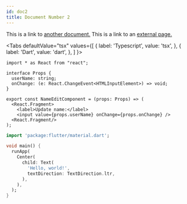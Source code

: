 ```yaml
---
id: doc2
title: Document Number 2
---
```


This is a link to [another document.](doc3.md) This is a link to an [external page.](http://www.example.com)


<Tabs
  defaultValue="tsx"
  values={[
    { label: 'Typescript', value: 'tsx', },
    { label: 'Dart', value: 'dart', },
  ]
}>
<TabItem value="tsx">

```tsx
import * as React from "react";

interface Props {
  userName: string;
  onChange: (e: React.ChangeEvent<HTMLInputElement>) => void;
}

export const NameEditComponent = (props: Props) => (
  <React.Fragment>
    <label>Update name:</label>
    <input value={props.userName} onChange={props.onChange} />
  <React.Fragment/>
);
```

</TabItem>
<TabItem value="dart">

```dart
import 'package:flutter/material.dart';

void main() {
  runApp(
    Center(
      child: Text(
        'Hello, world!',
        textDirection: TextDirection.ltr,
      ),
    ),
  );
}

```

</TabItem>
</Tabs>

